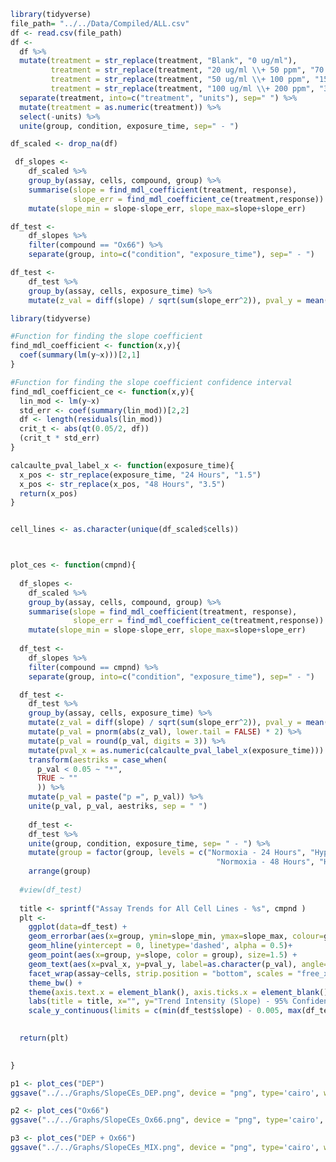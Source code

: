 ```r
library(tidyverse)
file_path= "../../Data/Compiled/ALL.csv"
df <- read.csv(file_path)
df <- 
  df %>% 
  mutate(treatment = str_replace(treatment, "Blank", "0 ug/ml"),
         treatment = str_replace(treatment, "20 ug/ml \\+ 50 ppm", "70 ug/ml"),
         treatment = str_replace(treatment, "50 ug/ml \\+ 100 ppm", "150 ug/ml"),
         treatment = str_replace(treatment, "100 ug/ml \\+ 200 ppm", "300 ug/ml")) %>% 
  separate(treatment, into=c("treatment", "units"), sep=" ") %>% 
  mutate(treatment = as.numeric(treatment)) %>% 
  select(-units) %>% 
  unite(group, condition, exposure_time, sep=" - ")

df_scaled <- drop_na(df)
```

```r
 df_slopes <- 
    df_scaled %>% 
    group_by(assay, cells, compound, group) %>% 
    summarise(slope = find_mdl_coefficient(treatment, response),
              slope_err = find_mdl_coefficient_ce(treatment,response)) %>% 
    mutate(slope_min = slope-slope_err, slope_max=slope+slope_err) 

df_test <- 
    df_slopes %>%
    filter(compound == "Ox66") %>% 
    separate(group, into=c("condition", "exposure_time"), sep=" - ")

df_test <- 
    df_test %>% 
    group_by(assay, cells, exposure_time) %>% 
    mutate(z_val = diff(slope) / sqrt(sum(slope_err^2)), pval_y = mean(slope))
```

```r
library(tidyverse)

#Function for finding the slope coefficient 
find_mdl_coefficient <- function(x,y){
  coef(summary(lm(y~x)))[2,1]
}

#Function for finding the slope coefficient confidence interval
find_mdl_coefficient_ce <- function(x,y){
  lin_mod <- lm(y~x)
  std_err <- coef(summary(lin_mod))[2,2]
  df <- length(residuals(lin_mod))
  crit_t <- abs(qt(0.05/2, df))
  (crit_t * std_err)
}

calcaulte_pval_label_x <- function(exposure_time){
  x_pos <- str_replace(exposure_time, "24 Hours", "1.5")
  x_pos <- str_replace(x_pos, "48 Hours", "3.5")
  return(x_pos)
}


cell_lines <- as.character(unique(df_scaled$cells))



plot_ces <- function(cmpnd){
  
  df_slopes <- 
    df_scaled %>% 
    group_by(assay, cells, compound, group) %>% 
    summarise(slope = find_mdl_coefficient(treatment, response),
              slope_err = find_mdl_coefficient_ce(treatment,response)) %>% 
    mutate(slope_min = slope-slope_err, slope_max=slope+slope_err) 
  
  df_test <- 
    df_slopes %>% 
    filter(compound == cmpnd) %>% 
    separate(group, into=c("condition", "exposure_time"), sep=" - ")

  df_test <- 
    df_test %>% 
    group_by(assay, cells, exposure_time) %>% 
    mutate(z_val = diff(slope) / sqrt(sum(slope_err^2)), pval_y = mean(slope)) %>% 
    mutate(p_val = pnorm(abs(z_val), lower.tail = FALSE) * 2) %>% 
    mutate(p_val = round(p_val, digits = 3)) %>% 
    mutate(pval_x = as.numeric(calcaulte_pval_label_x(exposure_time))) %>% 
    transform(aestriks = case_when(
      p_val < 0.05 ~ "*",
      TRUE ~ ""
      )) %>% 
    mutate(p_val = paste("p =", p_val)) %>% 
    unite(p_val, p_val, aestriks, sep = " ")
  
    df_test <-
    df_test %>% 
    unite(group, condition, exposure_time, sep= " - ") %>% 
    mutate(group = factor(group, levels = c("Normoxia - 24 Hours", "Hypoxia - 24 Hours",
                                              "Normoxia - 48 Hours", "Hypoxia - 48 Hours"))) %>% 
    arrange(group)
  
  #view(df_test)
  
  title <- sprintf("Assay Trends for All Cell Lines - %s", cmpnd )
  plt <-
    ggplot(data=df_test) +
    geom_errorbar(aes(x=group, ymin=slope_min, ymax=slope_max, colour=group, width=0), size=1.5, alpha=0.6) +
    geom_hline(yintercept = 0, linetype='dashed', alpha = 0.5)+ 
    geom_point(aes(x=group, y=slope, color = group), size=1.5) + 
    geom_text(aes(x=pval_x, y=pval_y, label=as.character(p_val), angle=90)) + 
    facet_wrap(assay~cells, strip.position = "bottom", scales = "free_x", shrink = FALSE, nrow=2) +
    theme_bw() +
    theme(axis.text.x = element_blank(), axis.ticks.x = element_blank(), panel.grid = element_blank()) +
    labs(title = title, x="", y="Trend Intensity (Slope) - 95% Confidence Interval", color = 'Condition - Exposure Time') +
    scale_y_continuous(limits = c(min(df_test$slope) - 0.005, max(df_test$slope) + 0.004))

  
  return(plt)

  
}

p1 <- plot_ces("DEP")
ggsave("../../Graphs/SlopeCEs_DEP.png", device = "png", type='cairo', width=8, height=4.5)

p2 <- plot_ces("Ox66")
ggsave("../../Graphs/SlopeCEs_Ox66.png", device = "png", type='cairo', width=8, height=4.5)

p3 <- plot_ces("DEP + Ox66")
ggsave("../../Graphs/SlopeCEs_MIX.png", device = "png", type='cairo', width=8, height=4.5)
```




